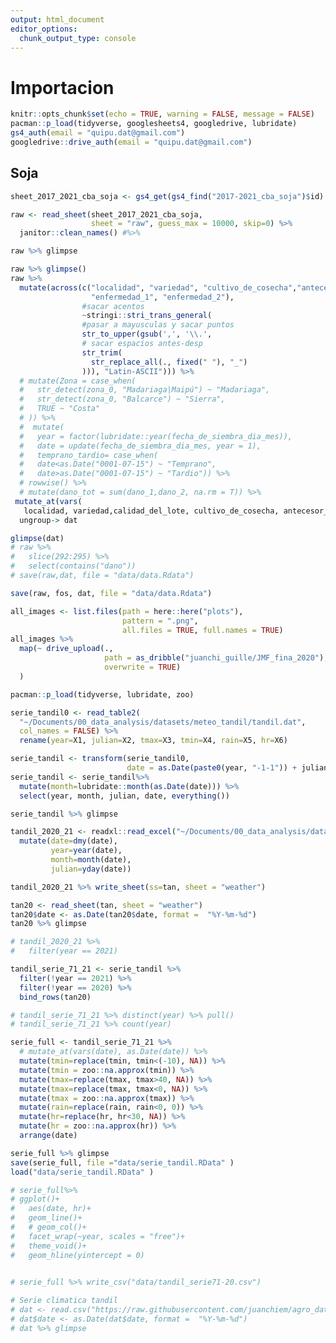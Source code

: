 ```yaml
---
output: html_document
editor_options: 
  chunk_output_type: console
---
```

# Importacion {#import}


```r
knitr::opts_chunk$set(echo = TRUE, warning = FALSE, message = FALSE)
pacman::p_load(tidyverse, googlesheets4, googledrive, lubridate)
gs4_auth(email = "quipu.dat@gmail.com")
googledrive::drive_auth(email = "quipu.dat@gmail.com")
```

## Soja

```r
sheet_2017_2021_cba_soja <- gs4_get(gs4_find("2017-2021_cba_soja")$id)

raw <- read_sheet(sheet_2017_2021_cba_soja, 
                  sheet = "raw", guess_max = 10000, skip=0) %>% 
  janitor::clean_names() #%>% 

raw %>% glimpse
```



```r
raw %>% glimpse()
raw %>% 
  mutate(across(c("localidad", "variedad", "cultivo_de_cosecha","antecesor_estival","fungicida1", "fungicida2", 
                  "enfermedad_1", "enfermedad_2"), 
                #sacar acentos
                ~stringi::stri_trans_general(
                #pasar a mayusculas y sacar puntos
                str_to_upper(gsub(',', '\\.', 
                # sacar espacios antes-desp
                str_trim(
                  str_replace_all(., fixed(" "), "_")
                ))), "Latin-ASCII"))) %>% 
  # mutate(Zona = case_when(
  #   str_detect(zona_0, "Madariaga|Maipú") ~ "Madariaga", 
  #   str_detect(zona_0, "Balcarce") ~ "Sierra", 
  #   TRUE ~ "Costa"
  # )) %>%  
  #  mutate(
  #   year = factor(lubridate::year(fecha_de_siembra_dia_mes)),     
  #   date = update(fecha_de_siembra_dia_mes, year = 1), 
  #   temprano_tardio= case_when(
  #   date<as.Date("0001-07-15") ~ "Temprano", 
  #   date>as.Date("0001-07-15") ~ "Tardio")) %>% 
  # rowwise() %>%
  # mutate(dano_tot = sum(dano_1,dano_2, na.rm = T)) %>% 
 mutate_at(vars(
   localidad, variedad,calidad_del_lote, cultivo_de_cosecha, antecesor_estival,fungicida1, fungicida2, enfermedad_1, enfermedad_2), as.factor) %>% 
  ungroup-> dat  

glimpse(dat)
# raw %>% 
#   slice(292:295) %>% 
#   select(contains("dano"))
# save(raw,dat, file = "data/data.Rdata")
```


```r
save(raw, fos, dat, file = "data/data.Rdata")
```

```r
all_images <- list.files(path = here::here("plots"), 
                         pattern = ".png", 
                         all.files = TRUE, full.names = TRUE)
all_images %>% 
  map(~ drive_upload(.,
                     path = as_dribble("juanchi_guille/JMF_fina_2020"),
                     overwrite = TRUE)
  )
```

```r
pacman::p_load(tidyverse, lubridate, zoo)

serie_tandil0 <- read_table2(
  "~/Documents/00_data_analysis/datasets/meteo_tandil/tandil.dat", 
  col_names = FALSE) %>% 
  rename(year=X1, julian=X2, tmax=X3, tmin=X4, rain=X5, hr=X6)   

serie_tandil <- transform(serie_tandil0, 
                          date = as.Date(paste0(year, "-1-1")) + julian - 1)   
serie_tandil <- serie_tandil%>% 
  mutate(month=lubridate::month(as.Date(date))) %>% 
  select(year, month, julian, date, everything())

serie_tandil %>% glimpse

tandil_2020_21 <- readxl::read_excel("~/Documents/00_data_analysis/datasets/meteo_tandil/TANDIL 2020 21.xlsx") %>% rename(date=Fecha, tmax="T.Max.", tmin="T.Min.", rain=Pp, hr=Humedad)   %>%
  mutate(date=dmy(date),
         year=year(date),
         month=month(date),
         julian=yday(date))

tandil_2020_21 %>% write_sheet(ss=tan, sheet = "weather")

tan20 <- read_sheet(tan, sheet = "weather") 
tan20$date <- as.Date(tan20$date, format =  "%Y-%m-%d")
tan20 %>% glimpse

# tandil_2020_21 %>% 
#   filter(year == 2021)

tandil_serie_71_21 <- serie_tandil %>% 
  filter(!year == 2021) %>% 
  filter(!year == 2020) %>% 
  bind_rows(tan20)  

# tandil_serie_71_21 %>% distinct(year) %>% pull()
# tandil_serie_71_21 %>% count(year)

serie_full <- tandil_serie_71_21 %>%  
  # mutate_at(vars(date), as.Date(date)) %>%
  mutate(tmin=replace(tmin, tmin<(-10), NA)) %>% 
  mutate(tmin = zoo::na.approx(tmin)) %>% 
  mutate(tmax=replace(tmax, tmax>40, NA)) %>% 
  mutate(tmax=replace(tmax, tmax<0, NA)) %>% 
  mutate(tmax = zoo::na.approx(tmax)) %>% 
  mutate(rain=replace(rain, rain<0, 0)) %>% 
  mutate(hr=replace(hr, hr<30, NA)) %>% 
  mutate(hr = zoo::na.approx(hr)) %>% 
  arrange(date)  

serie_full %>% glimpse
save(serie_full, file ="data/serie_tandil.RData" )
load("data/serie_tandil.RData" )

# serie_full%>%
# ggplot()+
#   aes(date, hr)+
#   geom_line()+
#   # geom_col()+
#   facet_wrap(~year, scales = "free")+
#   theme_void()+
#   geom_hline(yintercept = 0)
  

# serie_full %>% write_csv("data/tandil_serie71-20.csv")

# Serie climatica tandil 
# dat <- read.csv("https://raw.githubusercontent.com/juanchiem/agro_data/master/tandil_serie71-20.csv", sep = ",")
# dat$date <- as.Date(dat$date, format =  "%Y-%m-%d")
# dat %>% glimpse


```

